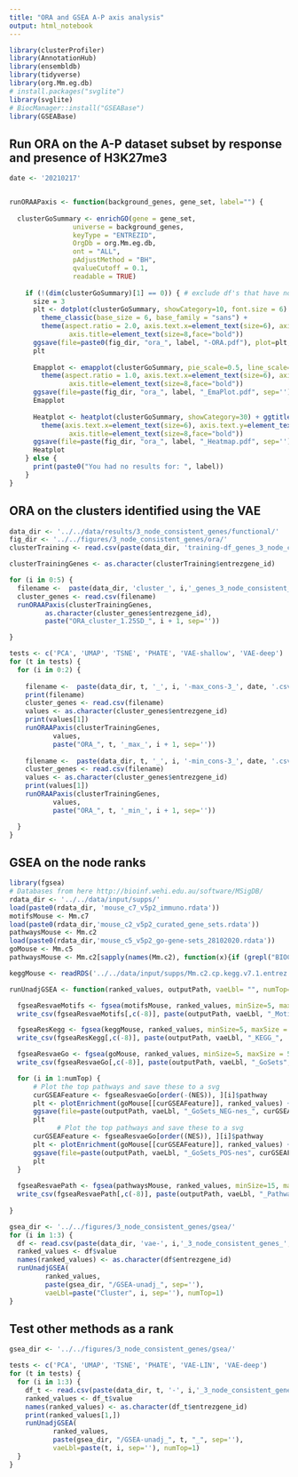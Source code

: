 ```yaml
---
title: "ORA and GSEA A-P axis analysis"
output: html_notebook
---
```



```r
library(clusterProfiler)
library(AnnotationHub)
library(ensembldb)
library(tidyverse)
library(org.Mm.eg.db)
# install.packages("svglite")
library(svglite)
# BiocManager::install("GSEABase")
library(GSEABase)
```


## Run ORA on the A-P dataset subset by response and presence of H3K27me3

```r
date <- '20210217'


runORAAPaxis <- function(background_genes, gene_set, label="") {
  
  clusterGoSummary <- enrichGO(gene = gene_set, 
                universe = background_genes,
                keyType = "ENTREZID",
                OrgDb = org.Mm.eg.db, 
                ont = "ALL",
                pAdjustMethod = "BH", 
                qvalueCutoff = 0.1, 
                readable = TRUE)
  
    if (!(dim(clusterGoSummary)[1] == 0)) { # exclude df's that have no observations
      size = 3
      plt <- dotplot(clusterGoSummary, showCategory=10, font.size = 6) + ggtitle(label) + 
        theme_classic(base_size = 6, base_family = "sans") + 
        theme(aspect.ratio = 2.0, axis.text.x=element_text(size=6), axis.text.y=element_text(size=6),
               axis.title=element_text(size=8,face="bold"))
      ggsave(file=paste0(fig_dir, "ora_", label, "-ORA.pdf"), plot=plt,  width=5, height=5 * 2.0)
      plt
      
      Emapplot <- emapplot(clusterGoSummary, pie_scale=0.5, line_scale=0.2, showCategory=15, layout = "nicely") + ggtitle(label) +
        theme(aspect.ratio = 1.0, axis.text.x=element_text(size=6), axis.text.y=element_text(size=6),
               axis.title=element_text(size=8,face="bold"))
      ggsave(file=paste(fig_dir, "ora_", label, "_EmaPlot.pdf", sep=''), plot=Emapplot,  width=size, height=size)
      Emapplot
      
      Heatplot <- heatplot(clusterGoSummary, showCategory=30) + ggtitle(label) +
        theme(axis.text.x=element_text(size=6), axis.text.y=element_text(size=6),
               axis.title=element_text(size=8,face="bold"))
      ggsave(file=paste(fig_dir, "ora_", label, "_Heatmap.pdf", sep=''), width=10, height=8, plot=Heatplot)
      Heatplot
    } else {
      print(paste0("You had no results for: ", label))
    }
}

```

## ORA on the clusters identified using the VAE
```r
data_dir <- '../../data/results/3_node_consistent_genes/functional/'
fig_dir <- '../../figures/3_node_consistent_genes/ora/'
clusterTraining <- read.csv(paste(data_dir, 'training-df_genes_3_node_consistent_genes_', date, '.csv', sep=''))

clusterTrainingGenes <- as.character(clusterTraining$entrezgene_id)

for (i in 0:5) {
  filename <-  paste(data_dir, 'cluster_', i,'_genes_3_node_consistent_genes_', date, '.csv', sep="")
  cluster_genes <- read.csv(filename)
  runORAAPaxis(clusterTrainingGenes, 
         as.character(cluster_genes$entrezgene_id),
         paste("ORA_cluster_1.25SD_", i + 1, sep=''))

}

tests <- c('PCA', 'UMAP', 'TSNE', 'PHATE', 'VAE-shallow', 'VAE-deep')
for (t in tests) {
  for (i in 0:2) {
    
    filename <-  paste(data_dir, t, '_', i, '-max_cons-3_', date, '.csv', sep="")
    print(filename)
    cluster_genes <- read.csv(filename)
    values <- as.character(cluster_genes$entrezgene_id)
    print(values[1])
    runORAAPaxis(clusterTrainingGenes, 
           values,
           paste("ORA_", t, '_max_', i + 1, sep=''))
    
    filename <-  paste(data_dir, t, '_', i, '-min_cons-3_', date, '.csv', sep="")
    cluster_genes <- read.csv(filename)
    values <- as.character(cluster_genes$entrezgene_id)
    print(values[1])
    runORAAPaxis(clusterTrainingGenes, 
           values,
           paste("ORA_", t, '_min_', i + 1, sep=''))

  }
}

```

## GSEA on the node ranks
```r
library(fgsea)
# Databases from here http://bioinf.wehi.edu.au/software/MSigDB/
rdata_dir <- '../../data/input/supps/'
load(paste0(rdata_dir, 'mouse_c7_v5p2_immuno.rdata'))
motifsMouse <- Mm.c7
load(paste0(rdata_dir,'mouse_c2_v5p2_curated_gene_sets.rdata'))
pathwaysMouse <- Mm.c2
load(paste0(rdata_dir,'mouse_c5_v5p2_go-gene-sets_28102020.rdata'))
goMouse <- Mm.c5
pathwaysMouse <- Mm.c2[sapply(names(Mm.c2), function(x){if (grepl("BIOCARTA|KEGG", x)) {1} else {0}}) > 0]

keggMouse <- readRDS('../../data/input/supps/Mm.c2.cp.kegg.v7.1.entrez.rds')

runUnadjGSEA <- function(ranked_values, outputPath, vaeLbl= "", numTop=4) {

  fgseaResvaeMotifs <- fgsea(motifsMouse, ranked_values, minSize=5, maxSize = 500)
  write_csv(fgseaResvaeMotifs[,c(-8)], paste(outputPath, vaeLbl, "_Motifs_", '.csv', sep=""))

  fgseaResKegg <- fgsea(keggMouse, ranked_values, minSize=5, maxSize = 500)
  write_csv(fgseaResKegg[,c(-8)], paste(outputPath, vaeLbl, "_KEGG_", '.csv', sep=""))

  fgseaResvaeGo <- fgsea(goMouse, ranked_values, minSize=5, maxSize = 500)
  write_csv(fgseaResvaeGo[,c(-8)], paste(outputPath, vaeLbl, "_GoSets", '.csv', sep=""))

  for (i in 1:numTop) {
      # Plot the top pathways and save these to a svg
      curGSEAFeature <- fgseaResvaeGo[order(-(NES)), ][i]$pathway
      plt <- plotEnrichment(goMouse[[curGSEAFeature]], ranked_values) + ggtitle(paste(curGSEAFeature, sep=" ")) 
      ggsave(file=paste(outputPath, vaeLbl, "_GoSets_NEG-nes_", curGSEAFeature, '.svg', sep=""), plot=plt, width=10, height=8)
      plt
            # Plot the top pathways and save these to a svg
      curGSEAFeature <- fgseaResvaeGo[order((NES)), ][i]$pathway
      plt <- plotEnrichment(goMouse[[curGSEAFeature]], ranked_values) + ggtitle(paste(curGSEAFeature, sep=" ")) 
      ggsave(file=paste(outputPath, vaeLbl, "_GoSets_POS-nes", curGSEAFeature, '.svg', sep=""), plot=plt, width=10, height=8)
      plt
  }
  
  fgseaResvaePath <- fgsea(pathwaysMouse, ranked_values, minSize=15, maxSize = 500)
  write_csv(fgseaResvaePath[,c(-8)], paste(outputPath, vaeLbl, "_Pathways_", '.csv', sep=""))
  
}

gsea_dir <- '../../figures/3_node_consistent_genes/gsea/'
for (i in 1:3) {
  df <- read.csv(paste(data_dir, 'vae-', i,'_3_node_consistent_genes_', date, '.csv', sep=""))
  ranked_values <- df$value
  names(ranked_values) <- as.character(df$entrezgene_id)
  runUnadjGSEA(
         ranked_values, 
         paste(gsea_dir, "/GSEA-unadj_", sep=''), 
         vaeLbl=paste("Cluster", i, sep=''), numTop=1)
}

```


## Test other methods as a rank

```r
gsea_dir <- '../../figures/3_node_consistent_genes/gsea/'

tests <- c('PCA', 'UMAP', 'TSNE', 'PHATE', 'VAE-LIN', 'VAE-deep')
for (t in tests) {
  for (i in 1:3) {
    df_t <- read.csv(paste(data_dir, t, '-', i,'_3_node_consistent_genes_', date, '.csv', sep=""))
    ranked_values <- df_t$value
    names(ranked_values) <- as.character(df_t$entrezgene_id)
    print(ranked_values[1,])
    runUnadjGSEA(
           ranked_values, 
           paste(gsea_dir, "/GSEA-unadj_", t, "_", sep=''), 
           vaeLbl=paste(t, i, sep=''), numTop=1)
  }
}



```
